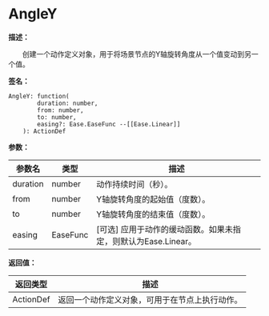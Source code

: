 
# AngleY

**描述：**

&emsp;&emsp;创建一个动作定义对象，用于将场景节点的Y轴旋转角度从一个值变动到另一个值。

**签名：**
```tl
AngleY: function(
		duration: number,
		from: number,
		to: number,
		easing?: Ease.EaseFunc --[[Ease.Linear]]
	): ActionDef
```

**参数：**

| 参数名 | 类型 | 描述 |
| --- | --- | --- |
| duration | number | 动作持续时间（秒）。 |
| from | number | Y轴旋转角度的起始值（度数）。 |
| to | number | Y轴旋转角度的结束值（度数）。 |
| easing | EaseFunc | [可选] 应用于动作的缓动函数。如果未指定，则默认为Ease.Linear。 |

**返回值：**

| 返回类型 | 描述 |
| --- | --- |
| ActionDef | 返回一个动作定义对象，可用于在节点上执行动作。 |